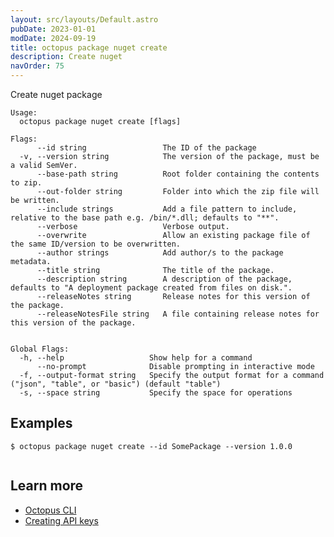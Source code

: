 ```yaml
---
layout: src/layouts/Default.astro
pubDate: 2023-01-01
modDate: 2024-09-19
title: octopus package nuget create
description: Create nuget
navOrder: 75
---
```


Create nuget package

```
Usage:
  octopus package nuget create [flags]

Flags:
      --id string                 The ID of the package
  -v, --version string            The version of the package, must be a valid SemVer.
      --base-path string          Root folder containing the contents to zip.
      --out-folder string         Folder into which the zip file will be written.
      --include strings           Add a file pattern to include, relative to the base path e.g. /bin/*.dll; defaults to "**".
      --verbose                   Verbose output.
      --overwrite                 Allow an existing package file of the same ID/version to be overwritten.
      --author strings            Add author/s to the package metadata.
      --title string              The title of the package.
      --description string        A description of the package, defaults to "A deployment package created from files on disk.".
      --releaseNotes string       Release notes for this version of the package.
      --releaseNotesFile string   A file containing release notes for this version of the package.


Global Flags:
  -h, --help                   Show help for a command
      --no-prompt              Disable prompting in interactive mode
  -f, --output-format string   Specify the output format for a command ("json", "table", or "basic") (default "table")
  -s, --space string           Specify the space for operations

```

## Examples

<SamplesInstance />

```
$ octopus package nuget create --id SomePackage --version 1.0.0


```

## Learn more

- [Octopus CLI](/docs/octopus-rest-api/cli)
- [Creating API keys](/docs/octopus-rest-api/how-to-create-an-api-key)